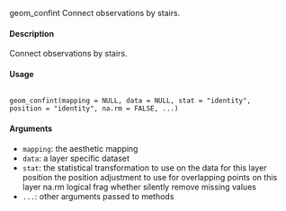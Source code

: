 

geom_confint
Connect observations by stairs.

#### Description 
 
Connect observations by stairs.

#### Usage 
 <pre><code>
geom_confint(mapping = NULL, data = NULL, stat = "identity",
position = "identity", na.rm = FALSE, ...)
</code></pre>

#### Arguments 
 
* ``mapping``: the aesthetic mapping
* ``data ``: a layer specific dataset
* ``stat ``:  the statistical transformation to use on the data for this layer
position the position adjustment to use for overlapping points on this layer
na.rm logical frag whether silently remove missing values
* ``... ``: other arguments passed to methods
